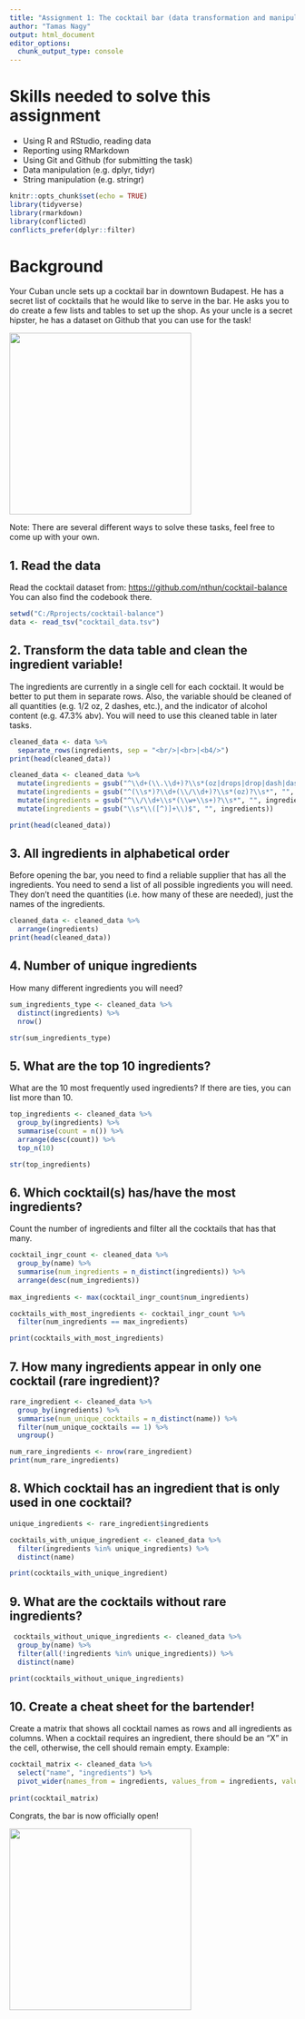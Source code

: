 ```yaml
---
title: "Assignment 1: The cocktail bar (data transformation and manipulation)"
author: "Tamas Nagy"
output: html_document
editor_options: 
  chunk_output_type: console
---
```


# Skills needed to solve this assignment

-   Using R and RStudio, reading data
-   Reporting using RMarkdown
-   Using Git and Github (for submitting the task)
-   Data manipulation (e.g. dplyr, tidyr)
-   String manipulation (e.g. stringr)

```r
knitr::opts_chunk$set(echo = TRUE)
library(tidyverse)
library(rmarkdown)
library(conflicted)
conflicts_prefer(dplyr::filter)
```

# Background

Your Cuban uncle sets up a cocktail bar in downtown Budapest. He has a secret list of cocktails that he would like to serve in the bar. He asks you to do create a few lists and tables to set up the shop. As your uncle is a secret hipster, he has a dataset on Github that you can use for the task!

![](https://media1.tenor.com/images/57a519cffd0ad4693be3b9c94b211540/tenor.gif?itemid=5195211){width="320"}

Note: There are several different ways to solve these tasks, feel free to come up with your own.

## 1. Read the data

Read the cocktail dataset from: <https://github.com/nthun/cocktail-balance> You can also find the codebook there.

```r
setwd("C:/Rprojects/cocktail-balance")
data <- read_tsv("cocktail_data.tsv")
```

## 2. Transform the data table and clean the ingredient variable!

The ingredients are currently in a single cell for each cocktail. It would be better to put them in separate rows. Also, the variable should be cleaned of all quantities (e.g. 1/2 oz, 2 dashes, etc.), and the indicator of alcohol content (e.g. 47.3% abv). You will need to use this cleaned table in later tasks.

```r
cleaned_data <- data %>%
  separate_rows(ingredients, sep = "<br/>|<br>|<b4/>")
print(head(cleaned_data))
```

```r
cleaned_data <- cleaned_data %>%
  mutate(ingredients = gsub("^\\d+(\\.\\d+)?\\s*(oz|drops|drop|dash|dashes|bsp)?\\s*", "", ingredients)) %>%
  mutate(ingredients = gsub("^(\\s*)?\\d+(\\/\\d+)?\\s*(oz)?\\s*", "", ingredients)) %>%
  mutate(ingredients = gsub("^\\/\\d+\\s*(\\w+\\s+)?\\s*", "", ingredients)) %>%
  mutate(ingredients = gsub("\\s*\\([^)]+\\)$", "", ingredients))

print(head(cleaned_data))
```


## 3. All ingredients in alphabetical order

Before opening the bar, you need to find a reliable supplier that has all the ingredients. You need to send a list of all possible ingredients you will need. They don't need the quantities (i.e. how many of these are needed), just the names of the ingredients.

```r
cleaned_data <- cleaned_data %>%
  arrange(ingredients)
print(head(cleaned_data)) 
```

## 4. Number of unique ingredients

How many different ingredients you will need?

```r
sum_ingredients_type <- cleaned_data %>%
  distinct(ingredients) %>%
  nrow()

str(sum_ingredients_type)
```

## 5. What are the top 10 ingredients?

What are the 10 most frequently used ingredients? If there are ties, you can list more than 10.

```r
top_ingredients <- cleaned_data %>%
  group_by(ingredients) %>%
  summarise(count = n()) %>%
  arrange(desc(count)) %>%
  top_n(10)

str(top_ingredients)
```

## 6. Which cocktail(s) has/have the most ingredients?

Count the number of ingredients and filter all the cocktails that has that many.

```r
cocktail_ingr_count <- cleaned_data %>%
  group_by(name) %>%
  summarise(num_ingredients = n_distinct(ingredients)) %>%
  arrange(desc(num_ingredients))
  
max_ingredients <- max(cocktail_ingr_count$num_ingredients)

cocktails_with_most_ingredients <- cocktail_ingr_count %>%
  filter(num_ingredients == max_ingredients)

print(cocktails_with_most_ingredients)
```

## 7. How many ingredients appear in only one cocktail (rare ingredient)?

```r
rare_ingredient <- cleaned_data %>%
  group_by(ingredients) %>%
  summarise(num_unique_cocktails = n_distinct(name)) %>%
  filter(num_unique_cocktails == 1) %>%
  ungroup()

num_rare_ingredients <- nrow(rare_ingredient)
print(num_rare_ingredients)
```

## 8. Which cocktail has an ingredient that is only used in one cocktail?

```r
unique_ingredients <- rare_ingredient$ingredients

cocktails_with_unique_ingredient <- cleaned_data %>%
  filter(ingredients %in% unique_ingredients) %>%
  distinct(name)

print(cocktails_with_unique_ingredient)
```

## 9. What are the cocktails without rare ingredients?

```r
 cocktails_without_unique_ingredients <- cleaned_data %>%
  group_by(name) %>%
  filter(all(!ingredients %in% unique_ingredients)) %>%
  distinct(name)

print(cocktails_without_unique_ingredients)   
```

## 10. Create a cheat sheet for the bartender!

Create a matrix that shows all cocktail names as rows and all ingredients as columns. When a cocktail requires an ingredient, there should be an "X" in the cell, otherwise, the cell should remain empty. Example:

```r
cocktail_matrix <- cleaned_data %>%
  select("name", "ingredients") %>%
  pivot_wider(names_from = ingredients, values_from = ingredients, values_fn = function(x) ifelse(length(x) > 0, "X", ""), values_fill = "")
  
print(cocktail_matrix)
```


Congrats, the bar is now officially open!

![](https://i.pinimg.com/originals/4e/c1/0c/4ec10c9d32b2c7c28b4b638c7f809ec5.gif){width="320"}
